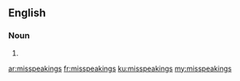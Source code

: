 ==English==

===Noun===
{{head|en|plural}}

# {{plural of|misspeaking|lang=en|nocat=1}}

[[ar:misspeakings]]
[[fr:misspeakings]]
[[ku:misspeakings]]
[[my:misspeakings]]